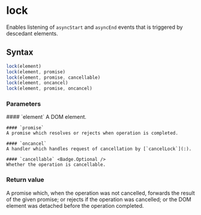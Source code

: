 <Module name="zeta-dom/domLock" />

# lock

Enables listening of `asyncStart` and `asyncEnd` events that is triggered by descedant elements.

## Syntax

```javascript
lock(element)
lock(element, promise)
lock(element, promise, cancellable)
lock(element, oncancel)
lock(element, promise, oncancel)
```

<ImportHint
    name="lock"
    module="zeta-dom/domLock"
    global="zeta.dom.lock"
/>

### Parameters

<dl>
    #### `element`
    A DOM element.

    #### `promise`
    A promise which resolves or rejects when operation is completed.

    #### `oncancel`
    A handler which handles request of cancellation by [`cancelLock`](:).

    #### `cancellable` <Badge.Optional />
    Whether the operation is cancellable.

</dl>

### Return value

A promise which, when the operation was not cancelled, forwards the result of the given promise; or rejects if the operation was cancelled; or the DOM element was detached before the operation completed.
